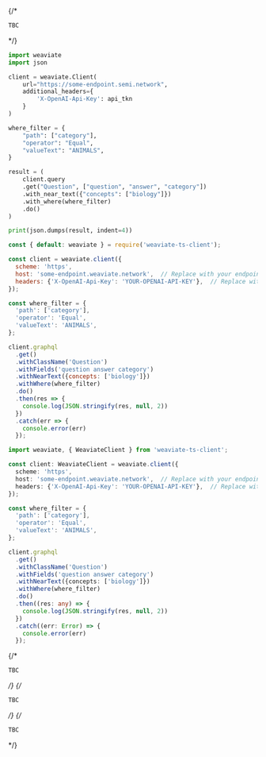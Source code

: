 
<Tabs groupId="languages">
{/* <TabItem value="graphql" label="GraphQL">

```graphql
TBC
```

</TabItem> */}
<TabItem value="py" label="Python">

```python
import weaviate
import json

client = weaviate.Client(
    url="https://some-endpoint.semi.network",
    additional_headers={
        'X-OpenAI-Api-Key': api_tkn
    }
)

where_filter = {
    "path": ["category"],
    "operator": "Equal",
    "valueText": "ANIMALS",
}

result = (
    client.query
    .get("Question", ["question", "answer", "category"])
    .with_near_text({"concepts": ["biology"]})
    .with_where(where_filter)
    .do()
)

print(json.dumps(result, indent=4))
```

</TabItem>
<TabItem value="js" label="JavaScript">

```js
const { default: weaviate } = require('weaviate-ts-client');

const client = weaviate.client({
  scheme: 'https',
  host: 'some-endpoint.weaviate.network',  // Replace with your endpoint
  headers: {'X-OpenAI-Api-Key': 'YOUR-OPENAI-API-KEY'},  // Replace with your API key
});

const where_filter = {
  'path': ['category'],
  'operator': 'Equal',
  'valueText': 'ANIMALS',
};

client.graphql
  .get()
  .withClassName('Question')
  .withFields('question answer category')
  .withNearText({concepts: ['biology']})
  .withWhere(where_filter)
  .do()
  .then(res => {
    console.log(JSON.stringify(res, null, 2))
  })
  .catch(err => {
    console.error(err)
  });
```

</TabItem>
<TabItem value="ts" label="TypeScript">

```ts
import weaviate, { WeaviateClient } from 'weaviate-ts-client';

const client: WeaviateClient = weaviate.client({
  scheme: 'https',
  host: 'some-endpoint.weaviate.network',  // Replace with your endpoint
  headers: {'X-OpenAI-Api-Key': 'YOUR-OPENAI-API-KEY'},  // Replace with your API key
});

const where_filter = {
  'path': ['category'],
  'operator': 'Equal',
  'valueText': 'ANIMALS',
};

client.graphql
  .get()
  .withClassName('Question')
  .withFields('question answer category')
  .withNearText({concepts: ['biology']})
  .withWhere(where_filter)
  .do()
  .then((res: any) => {
    console.log(JSON.stringify(res, null, 2))
  })
  .catch((err: Error) => {
    console.error(err)
  });
```

</TabItem>
{/* <TabItem value="go" label="Go">

```go
TBC
```

</TabItem> */}
{/* <TabItem value="java" label="Java">

```java
TBC
```

</TabItem> */}
{/* <TabItem value="curl" label="Curl">

```bash
TBC
```

</TabItem> */}
</Tabs>

